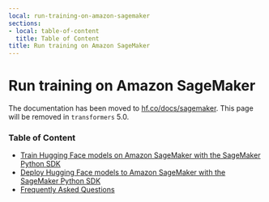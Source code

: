 ```yaml
---
local: run-training-on-amazon-sagemaker
sections:
- local: table-of-content
  title: Table of Content
title: Run training on Amazon SageMaker
---
```

<script>
</script>
<!---
Copyright 2020 The HuggingFace Team. All rights reserved.

Licensed under the Apache License, Version 2.0 (the "License");
you may not use this file except in compliance with the License.
You may obtain a copy of the License at

    http://www.apache.org/licenses/LICENSE-2.0

Unless required by applicable law or agreed to in writing, software
distributed under the License is distributed on an "AS IS" BASIS,
WITHOUT WARRANTIES OR CONDITIONS OF ANY KIND, either express or implied.
See the License for the specific language governing permissions and
limitations under the License.
-->

<h1 id="run-training-on-amazon-sagemaker">Run training on Amazon SageMaker</h1>

The documentation has been moved to [hf.co/docs/sagemaker](https://huggingface.co/docs/sagemaker). This page will be removed in `transformers` 5.0. 

<h3 id="table-of-content">Table of Content</h3>

- [Train Hugging Face models on Amazon SageMaker with the SageMaker Python SDK](https://huggingface.co/docs/sagemaker/train)
- [Deploy Hugging Face models to Amazon SageMaker with the SageMaker Python SDK](https://huggingface.co/docs/sagemaker/inference)
- [Frequently Asked Questions](https://huggingface.co/docs/sagemaker/faq)
